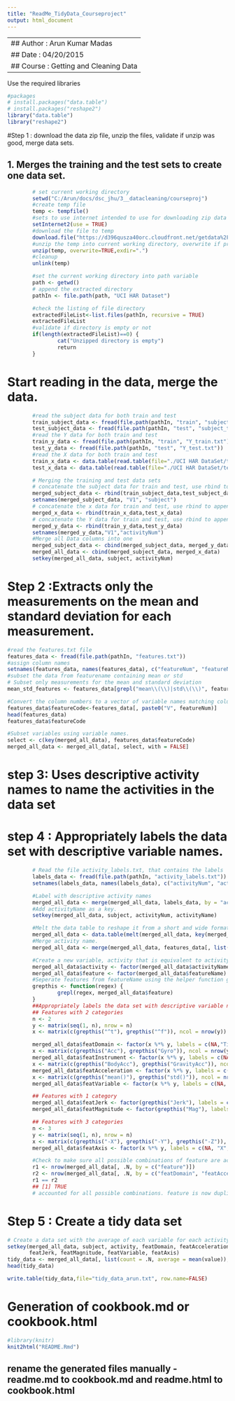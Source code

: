 ```yaml
---
title: "ReadMe_TidyData_Courseproject"
output: html_document
---
```

---------------------------------------------------------------------------------------
## Author : Arun Kumar Madas
## Date   : 04/20/2015
## Course : Getting and Cleaning Data
---------------------------------------------------------------------------------------

Use the required libraries

```r
#packages
# install.packages("data.table")
# install.packages("reshape2")
library("data.table")
library("reshape2")
```

#Step 1 : download the data zip file, unzip the files, validate if unzip was good, merge data sets.

## 1. Merges the training and the test sets to create one data set.

```r
        # set current working directory
        setwd("C:/Arun/docs/dsc_jhu/3__datacleaning/courseproj")
        #create temp file
        temp <- tempfile()
        #sets to use internet intended to use for downloading zip data file
        setInternet2(use = TRUE)
        #download the file to temp
        download.file("https://d396qusza40orc.cloudfront.net/getdata%2Fprojectfiles%2FUCI%20HAR%20Dataset.zip",temp,mode="wb")
        #unzip the temp into current working directory, overwrite if previously present, helps in re-running
        unzip(temp, overwrite=TRUE,exdir=".")
        #cleanup
        unlink(temp)

        #set the current working directory into path variable
        path <- getwd()
        # append the extracted directory
        pathIn <- file.path(path, "UCI HAR Dataset")

        #check the listing of file directory 
        extractedFileList<-list.files(pathIn, recursive = TRUE)
        extractedFileList
        #validate if directory is empty or not
        if(length(extractedFileList)==0) {
                cat("Unzipped directory is empty")
                return
        }

```
        

# Start reading in the data, merge the data.

```r
        #read the subject data for both train and test
        train_subject_data <- fread(file.path(pathIn, "train", "subject_train.txt"))
        test_subject_data <- fread(file.path(pathIn, "test", "subject_test.txt"))        
        #read the Y data for both train and test
        train_y_data <- fread(file.path(pathIn, "train", "Y_train.txt"))
        test_y_data <- fread(file.path(pathIn, "test", "Y_test.txt"))
        #read the X data for both train and test
        train_x_data <- data.table(read.table(file="./UCI HAR DataSet/train/X_train.txt"))
        test_x_data <- data.table(read.table(file="./UCI HAR DataSet/test/X_test.txt"))        

        # Merging the training and test data sets
        # concatenate the subject data for train and test, use rbind to append at row level
        merged_subject_data <- rbind(train_subject_data,test_subject_data)
        setnames(merged_subject_data, "V1", "subject")
        # concatenate the x data for train and test, use rbind to append at row level
        merged_x_data <- rbind(train_x_data,test_x_data)
        # concatenate the Y data for train and test, use rbind to append at row level 
        merged_y_data <- rbind(train_y_data,test_y_data)
        setnames(merged_y_data,"V1","activityNum")
        #Merge all Data columns into one
        merged_subject_data <- cbind(merged_subject_data, merged_y_data)
        merged_all_data <- cbind(merged_subject_data, merged_x_data)
        setkey(merged_all_data, subject, activityNum)
```

# Step 2 :Extracts only the measurements on the mean and standard deviation for each measurement. 

```r
#read the features.txt file
features_data <- fread(file.path(pathIn, "features.txt"))
#assign column names
setnames(features_data, names(features_data), c("featureNum", "featureName"))
#subset the data from featurename containing mean or std
# Subset only measurements for the mean and standard deviation
mean_std_features <- features_data[grepl("mean\\(\\)|std\\(\\)", featureName)]

#Convert the column numbers to a vector of variable names matching columns in merged_all_data
features_data$featureCode<-features_data[, paste0("V", featureNum)]
head(features_data)
features_data$featureCode

#Subset variables using variable names.
select <- c(key(merged_all_data), features_data$featureCode)
merged_all_data <- merged_all_data[, select, with = FALSE]

```

# step 3: Uses descriptive activity names to name the activities in the data set
# step 4 : Appropriately labels the data set with descriptive variable names. 

```r
        # Read the file activity_labels.txt, that contains the labels
        labels_data <- fread(file.path(pathIn, "activity_labels.txt"))
        setnames(labels_data, names(labels_data), c("activityNum", "activityName"))

        #Label with descriptive activity names
        merged_all_data <- merge(merged_all_data, labels_data, by = "activityNum", all.x = TRUE)
        #Add activityName as a key.
        setkey(merged_all_data, subject, activityNum, activityName)

        #Melt the data table to reshape it from a short and wide format to a tall and narrow format.
        merged_all_data <- data.table(melt(merged_all_data, key(merged_all_data), variable.name = "featureCode"))
        #Merge activity name.
        merged_all_data <- merge(merged_all_data, features_data[, list(featureNum, featureCode, featureName)], by = "featureCode", all.x = TRUE)

        #Create a new variable, activity that is equivalent to activityName as a factor class. Create a new variable, featurethat is equivalent to featureName as a factor class.
        merged_all_data$activity <- factor(merged_all_data$activityName)
        merged_all_data$feature <- factor(merged_all_data$featureName)
        #Seperate features from featureName using the helper function grepthis.
        grepthis <- function(regex) {
                grepl(regex, merged_all_data$feature)
        }
        ##Appropriately labels the data set with descriptive variable names. 
        ## Features with 2 categories
        n <- 2
        y <- matrix(seq(1, n), nrow = n)
        x <- matrix(c(grepthis("^t"), grepthis("^f")), ncol = nrow(y))

        merged_all_data$featDomain <- factor(x %*% y, labels = c(NA,"Time", "Freq"))
        x <- matrix(c(grepthis("Acc"), grepthis("Gyro")), ncol = nrow(y))
        merged_all_data$featInstrument <- factor(x %*% y, labels = c(NA,"Accelerometer", "Gyroscope"))
        x <- matrix(c(grepthis("BodyAcc"), grepthis("GravityAcc")), ncol = nrow(y))
        merged_all_data$featAcceleration <- factor(x %*% y, labels = c(NA, "Body", "Gravity"))
        x <- matrix(c(grepthis("mean()"), grepthis("std()")), ncol = nrow(y))
        merged_all_data$featVariable <- factor(x %*% y, labels = c(NA, "Mean", "SD"))

        ## Features with 1 category
        merged_all_data$featJerk <- factor(grepthis("Jerk"), labels = c(NA, "Jerk"))
        merged_all_data$featMagnitude <- factor(grepthis("Mag"), labels = c(NA, "Magnitude"))

        ## Features with 3 categories
        n <- 3
        y <- matrix(seq(1, n), nrow = n)
        x <- matrix(c(grepthis("-X"), grepthis("-Y"), grepthis("-Z")), ncol = nrow(y))
        merged_all_data$featAxis <- factor(x %*% y, labels = c(NA, "X", "Y", "Z"))

        #Check to make sure all possible combinations of feature are accounted for by all possible combinations of the factor class variables.
        r1 <- nrow(merged_all_data[, .N, by = c("feature")])
        r2 <- nrow(merged_all_data[, .N, by = c("featDomain", "featAcceleration", "featInstrument", "featJerk", "featMagnitude", "featVariable", "featAxis")])
        r1 == r2
        ## [1] TRUE
        # accounted for all possible combinations. feature is now duplicate.
```

# Step 5 : Create a tidy data set

```r
# Create a data set with the average of each variable for each activity and each subject.
setkey(merged_all_data, subject, activity, featDomain, featAcceleration, featInstrument, 
       featJerk, featMagnitude, featVariable, featAxis)
tidy_data <- merged_all_data[, list(count = .N, average = mean(value)), by = key(merged_all_data)]
head(tidy_data)

write.table(tidy_data,file="tidy_data_arun.txt", row.name=FALSE)
```

# Generation of cookbook.md or cookbook.html
```r
#library(knitr)
knit2html("README.Rmd")
```

## rename the generated files manually - readme.md to cookbook.md and readme.html to cookbook.html
